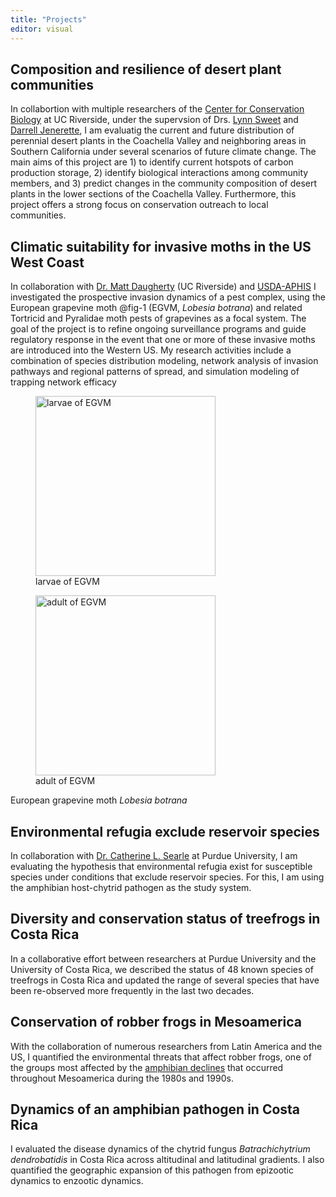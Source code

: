 ```yaml
---
title: "Projects"
editor: visual
---
```


## Composition and resilience of desert plant communities

In collabortion with multiple researchers of the [Center for Conservation Biology](https://ccb.ucr.edu/) at UC Riverside, under the supervsion of Drs. [Lynn Sweet](https://profiles.ucr.edu/app/home/profile/lwihb001) and [Darrell Jenerette](https://faculty.ucr.edu/~gdjen/), I am evaluatig the current and future distribution of perennial desert plants in the Coachella Valley and neighboring areas in Southern California under several scenarios of future climate change. The main aims of this project are 1) to identify current hotspots of carbon production storage, 2) identify biological interactions among community members, and 3) predict changes in the community composition of desert plants in the lower sections of the Coachella Valley. Furthermore, this project offers a strong focus on conservation outreach to local communities.

## Climatic suitability for invasive moths in the US West Coast

In collaboration with [Dr. Matt Daugherty](https://faculty.ucr.edu/~mattd/people.html "UCR website") (UC Riverside) and [USDA-APHIS](https://www.aphis.usda.gov/aphis/home/ "official website") I investigated the prospective invasion dynamics of a pest complex, using the European grapevine moth @fig-1 (EGVM, *Lobesia botrana*) and related Tortricid and Pyralidae moth pests of grapevines as a focal system. The goal of the project is to refine ongoing surveillance programs and guide regulatory response in the event that one or more of these invasive moths are introduced into the Western US. My research activities include a combination of species distribution modeling, network analysis of invasion pathways and regional patterns of spread, and simulation modeling of trapping network efficacy

::: {#fig-1 layout-ncol="2"}
![larvae of EGVM](lobesia-botrana-larva.jpg){width="3in"}

![adult of EGVM](lobesia-botrana.jpg){width="3in"}

European grapevine moth *Lobesia botrana*
:::

## Environmental refugia exclude reservoir species

In collaboration with [Dr. Catherine L. Searle](https://www.bio.purdue.edu/lab/searle/) at Purdue University, I am evaluating the hypothesis that environmental refugia exist for susceptible species under conditions that exclude reservoir species. For this, I am using the amphibian host-chytrid pathogen as the study system.

## Diversity and conservation status of treefrogs in Costa Rica

In a collaborative effort between researchers at Purdue University and the University of Costa Rica, we described the status of 48 known species of treefrogs in Costa Rica and updated the range of several species that have been re-observed more frequently in the last two decades.

## Conservation of robber frogs in Mesoamerica

With the collaboration of numerous researchers from Latin America and the US, I quantified the environmental threats that affect robber frogs, one of the groups most affected by the [amphibian declines](https://en.wikipedia.org/wiki/Decline_in_amphibian_populations) that occurred throughout Mesoamerica during the 1980s and 1990s.

## Dynamics of an amphibian pathogen in Costa Rica

I evaluated the disease dynamics of the chytrid fungus *Batrachichytrium dendrobatidis* in Costa Rica across altitudinal and latitudinal gradients. I also quantified the geographic expansion of this pathogen from epizootic dynamics to enzootic dynamics.
